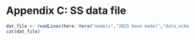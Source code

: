 
# Appendix C: SS data file

\setcounter{figure}{0}
\setcounter{equation}{0}
\setcounter{table}{0}
\renewcommand{\thefigure}{B\arabic{figure}}
\renewcommand{\theequation}{B\arabic{equation}}
\renewcommand{\thetable}{B\arabic{table}}

```r

dat_file <- readLines(here::here("models","2025 base model","data_echo.ss_new"))
cat(dat_file)



```

